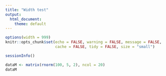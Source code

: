 ```yaml
---
title: "Width test"
output:
  html_document:
    theme: default
---
```


<style>
pre {
  overflow-x: auto;
}
pre code {
  word-wrap: normal;
  white-space: pre;
}
</style>

```r
options(width = 999)
knitr::opts_chunk$set(echo = FALSE, warning = FALSE, message = FALSE,
                      cache = FALSE, tidy = FALSE, size = "small")
```
```r
sessionInfo()
```
```r
dataM <- matrix(rnorm(100, 5, 2), ncol = 20)
dataM
```